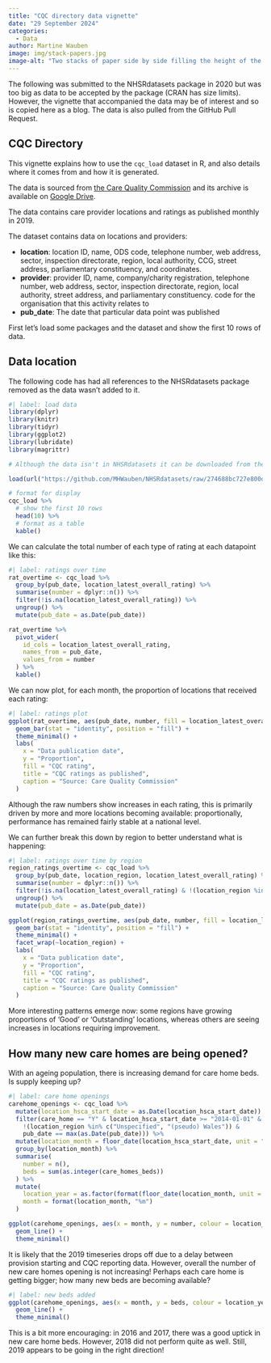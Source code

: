 ```yaml
---
title: "CQC directory data vignette"
date: "29 September 2024"
categories:
  - Data
author: Martine Wauben
image: img/stack-papers.jpg
image-alt: "Two stacks of paper side by side filling the height of the image"
---
```


The following was submitted to the NHSRdatasets package in 2020 but was too big as data to be accepted by the package (CRAN has size limits).
However, the vignette that accompanied the data may be of interest and so is copied here as a blog.
The data is also pulled from the GitHub Pull Request.

## CQC Directory

This vignette explains how to use the `cqc_load` dataset in R, and also
details where it comes from and how it is generated.

The data is sourced from [the Care Quality Commission](https://www.cqc.org.uk/about-us/transparency/using-cqc-data)
and its archive is available on [Google Drive](https://drive.google.com/drive/folders/1Y6V6r-q2l4lJYKuZL0DXw25VDUTH6L4N). 

The data contains care provider locations and ratings as published monthly in 2019. 

The dataset contains data on locations and providers:

- __location__: location ID, name, ODS code, telephone number, web address, sector, inspection directorate, region, local authority, CCG, street address, parliamentary constituency, and coordinates.
- __provider__: provider ID, name, company/charity registration, telephone number, web address, sector, inspection directorate, region, local authority, street address, and parliamentary constituency.
code for the organisation that this activity relates to
- __pub_date__: The date that particular data point was published

First let's load some packages and the dataset and show the first 10 rows of data.

:::{.callout-note collapse=false appearance='default' icon=true}
## Data location
The following code has had all references to the NHSRdatasets package removed as the data wasn't added to it.
:::


```r
#| label: load data
library(dplyr)
library(knitr)
library(tidyr)
library(ggplot2)
library(lubridate)
library(magrittr)

# Although the data isn't in NHSRdatasets it can be downloaded from the Pull Request using this code

load(url("https://github.com/MHWauben/NHSRdatasets/raw/274688bc727e800d5c40f06f86be38f866167818/data/cqc_directory.rda"))

# format for display
cqc_load %>%
  # show the first 10 rows
  head(10) %>%
  # format as a table
  kable()
```

We can calculate the total number of each type of rating at each datapoint like this:

```r
#| label: ratings over time
rat_overtime <- cqc_load %>%
  group_by(pub_date, location_latest_overall_rating) %>%
  summarise(number = dplyr::n()) %>%
  filter(!is.na(location_latest_overall_rating)) %>%
  ungroup() %>%
  mutate(pub_date = as.Date(pub_date))

rat_overtime %>%
  pivot_wider(
    id_cols = location_latest_overall_rating,
    names_from = pub_date,
    values_from = number
  ) %>%
  kable()
```

We can now plot, for each month, the proportion of locations that received each rating:

```r
#| label: ratings plot
ggplot(rat_overtime, aes(pub_date, number, fill = location_latest_overall_rating)) +
  geom_bar(stat = "identity", position = "fill") +
  theme_minimal() +
  labs(
    x = "Data publication date",
    y = "Proportion",
    fill = "CQC rating",
    title = "CQC ratings as published",
    caption = "Source: Care Quality Commission"
  )
```

Although the raw numbers show increases in each rating, this is primarily driven by more and more locations becoming available: proportionally, performance has remained fairly stable at a national level.

We can further break this down by region to better understand what is happening:

```r
#| label: ratings over time by region
region_ratings_overtime <- cqc_load %>%
  group_by(pub_date, location_region, location_latest_overall_rating) %>%
  summarise(number = dplyr::n()) %>%
  filter(!is.na(location_latest_overall_rating) & !(location_region %in% c("Unspecified", "(pseudo) Wales"))) %>%
  ungroup() %>%
  mutate(pub_date = as.Date(pub_date))

ggplot(region_ratings_overtime, aes(pub_date, number, fill = location_latest_overall_rating)) +
  geom_bar(stat = "identity", position = "fill") +
  theme_minimal() +
  facet_wrap(~location_region) +
  labs(
    x = "Data publication date",
    y = "Proportion",
    fill = "CQC rating",
    title = "CQC ratings as published",
    caption = "Source: Care Quality Commission"
  )
```

More interesting patterns emerge now: some regions have growing proportions of 'Good' or 'Outstanding' locations, whereas others are seeing increases in locations requiring improvement.

## How many new care homes are being opened?

With an ageing population, there is increasing demand for care home beds. 
Is supply keeping up?

```r
#| label: care home openings
carehome_openings <- cqc_load %>%
  mutate(location_hsca_start_date = as.Date(location_hsca_start_date)) %>%
  filter(care_home == "Y" & location_hsca_start_date >= "2014-01-01" &
    !(location_region %in% c("Unspecified", "(pseudo) Wales")) &
    pub_date == max(as.Date(pub_date))) %>%
  mutate(location_month = floor_date(location_hsca_start_date, unit = "month")) %>%
  group_by(location_month) %>%
  summarise(
    number = n(),
    beds = sum(as.integer(care_homes_beds))
  ) %>%
  mutate(
    location_year = as.factor(format(floor_date(location_month, unit = "year"), "%Y")),
    month = format(location_month, "%m")
  )

ggplot(carehome_openings, aes(x = month, y = number, colour = location_year, group = location_year)) +
  geom_line() +
  theme_minimal()
```

It is likely that the 2019 timeseries drops off due to a delay between provision starting and CQC reporting data.
However, overall the number of new care homes opening is not increasing! Perhaps each care home is getting bigger; how many new beds are becoming available?

```r
#| label: new beds added
ggplot(carehome_openings, aes(x = month, y = beds, colour = location_year, group = location_year)) +
  geom_line() +
  theme_minimal()
```

This is a bit more encouraging: in 2016 and 2017, there was a good uptick in new care home beds. 
However, 2018 did not perform quite as well. Still, 2019 appears to be going in the right direction!
